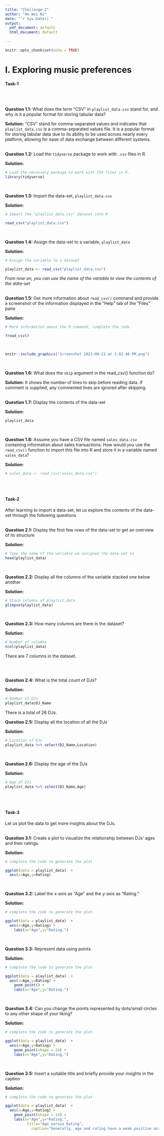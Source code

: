 ```yaml
---
title: "Challenge-2"
author: "Ho Wei Ni"
date: "`r Sys.Date()`"
output:
  pdf_document: default
  html_document: default
  
---
```


```r
knitr::opts_chunk$set(echo = TRUE)
```

# I. Exploring music preferences

#### Task-1

<br>
<br> 

**Question 1.1:** What does the term "CSV" in `playlist_data.csv` stand for, and why is it a popular format for storing tabular data?

**Solution:** "CSV" stand for comma-separated values and indicates that `playlist_data.csv` is a comma-separated values file. It is a popular format for storing tabular data due to its ability to be used across nearly every platform, allowing for ease of data exchange between different systems.
<br>
<br>

**Question 1.2:** Load the `tidyverse` package to work with `.csv` files in R.  

**Solution:** 

```r
# Load the necessary package to work with CSV files in R.
library(tidyverse)
```
<br>

**Question 1.3:** Import the data-set, `playlist_data.csv`

**Solution:** 

```r
# Import the "playlist_data.csv" dataset into R 

read_csv("playlist_data.csv") 

```
<br>

**Question 1.4:** Assign the data-set to a variable, `playlist_data`

**Solution:** 

```r
# Assign the variable to a dataset 

playlist_data <- read_csv("playlist_data.csv") 

```

_From now on, you can use the name of the variable to view the contents of the data-set_
<br>
<br>

**Question 1.5:** Get more information about `read_csv()` command and provide a screenshot of the information displayed in the "Help" tab of the "Files" pane

**Solution:** 

```r
# More information about the R command, complete the code

?read_csv()

```
<br>
```r
knitr::include_graphics("Screenshot 2023-08-21 at 3.02.46 PM.png")
```
<br>

**Question 1.6:** What does the `skip` argument in the read_csv() function do?

**Solution:** It shows the number of lines to skip before reading data. If comment is supplied, any commented lines are ignored after skipping.
<br>
<br>

**Question 1.7:** Display the contents of the data-set

**Solution:** 

```r
playlist_data


```
<br>

**Question 1.8:** Assume you have a CSV file named `sales_data.csv` containing information about sales transactions. How would you use the `read_csv()` function to import this file into R and store it in a variable named `sales_data`?

**Solution:** 

```r
# sales_data <- read_csv("sales_data.csv")

```
<br>
<br>

#### Task-2

After learning to import a data-set, let us explore the contents of the data-set through the following questions
<br>
<br>

**Question 2.1:** Display the first few rows of the data-set to get an overview of its structure

**Solution:** 

```r
# Type the name of the variable we assigned the data-set to
head(playlist_data)
```
<br>

**Question 2.2:** Display all the columns of the variable stacked one below another

**Solution:** 

```r
# Stack columns of playlist_data
glimpse(playlist_data)
```
<br>

**Question 2.3:** How many columns are there in the dataset?

**Solution:** 

```r
# Number of columns
ncol(playlist_data)
```
There are 7 columns in the dataset.

<br>
<br>

**Question 2.4:** What is the total count of DJs?

**Solution:** 

```r
# Number of DJs
playlist_data$DJ_Name

```
There is a total of 26 DJs.
<br>

**Question 2.5:** Display all the location of all the DJs

**Solution:** 

```r
# Location of DJs
playlist_data %>% select(DJ_Name,Location)
```
<br>

**Question 2.6:** Display the age of the DJs

**Solution:** 

```r
# Age of DJs
playlist_data %>% select(DJ_Name,Age)
```
<br>
<br>

#### Task-3

Let us plot the data to get more insights about the DJs.
<br>
<br>

**Question 3.1:** Create a plot to visualize the relationship between DJs' ages and their ratings.

**Solution:** 

```r
# complete the code to generate the plot

ggplot(data = playlist_data)  + 
  aes(x=Age,y=Rating)

```
<br>

**Question 3.2:** Label the x-axis as "Age" and the y-axis as "Rating."

**Solution:** 

```r
# complete the code to generate the plot

ggplot(data = playlist_data)  + 
  aes(x=Age,y=Rating) + 
    labs(x="Age",y="Rating.")

```
<br>

**Question 3.3:** Represent data using points

**Solution:** 

```r
# complete the code to generate the plot

ggplot(data = playlist_data)  + 
  aes(x=Age,y=Rating) + 
    geom_point() +
    labs(x="Age",y="Rating.")

```
<br>

**Question 3.4:** Can you change the points represented by dots/small circles to any other shape of your liking?

**Solution:** 

```r
# complete the code to generate the plot

ggplot(data = playlist_data)  + 
  aes(x=Age,y=Rating) + 
    geom_point(shape = 24) +
    labs(x="Age",y="Rating.")

```
<br>

**Question 3.5:** Insert a suitable title and briefly provide your insights in the caption

**Solution:** 

```r
# complete the code to generate the plot

ggplot(data = playlist_data)  + 
  aes(x=Age,y=Rating) + 
    geom_point(shape = 24) +
    labs(x="Age",y="Rating.",
          title="Age versus Rating",
            caption="Generally, age and rating have a weak positive association.")

```
<br>

